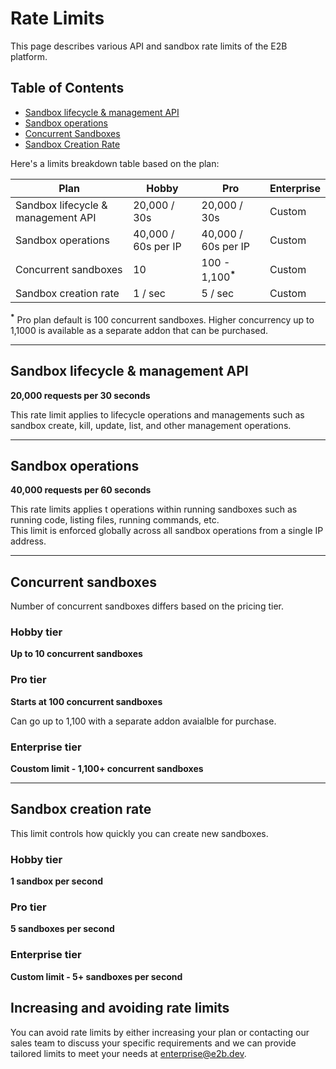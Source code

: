 # Rate Limits

This page describes various API and sandbox rate limits of the E2B platform.

## Table of Contents

- [Sandbox lifecycle & management API](#sandbox-lifecycle--management-api)
- [Sandbox operations](#sandbox-operations)
- [Concurrent Sandboxes](#concurrent-sandboxes)
- [Sandbox Creation Rate](#sandbox-creation-rate)

Here's a limits breakdown table based on the plan:

<table style={{ border: '2px solid #FFB766', borderCollapse: 'collapse' }}>
  <thead>
    <tr style={{ background: '#000', color: 'white' }}>
      <th style={{ textAlign: 'left', padding: '8px', borderRight: '2px solid #FFB766', border: '2px solid #FFB766' }}>Plan</th>
      <th style={{ textAlign: 'center', padding: '8px', borderRight: '2px solid #FFB766', border: '2px solid #FFB766' }}>Hobby</th>
      <th style={{ textAlign: 'center', padding: '8px', borderRight: '2px solid #FFB766', border: '2px solid #FFB766' }}>Pro</th>
      <th style={{ textAlign: 'center', padding: '8px', border: '2px solid #FFB766' }}>Enterprise</th>
    </tr>
  </thead>
  <tbody>
    <tr>
      <td style={{ fontWeight: 'bold', padding: '8px', borderRight: '2px solid #FFB766', border: '2px solid #FFB766' }}>Sandbox lifecycle &amp; management API</td>
      <td style={{ textAlign: 'center', padding: '8px', borderRight: '2px solid #FFB766', border: '2px solid #FFB766' }}>20,000 / 30s</td>
      <td style={{ textAlign: 'center', padding: '8px', borderRight: '2px solid #FFB766', border: '2px solid #FFB766' }}>20,000 / 30s</td>
      <td style={{ textAlign: 'center', padding: '8px', border: '2px solid #FFB766' }}>Custom</td>
    </tr>
    <tr>
      <td style={{ fontWeight: 'bold', padding: '8px', borderRight: '2px solid #FFB766', border: '2px solid #FFB766' }}>Sandbox operations</td>
      <td style={{ textAlign: 'center', padding: '8px', borderRight: '2px solid #FFB766', border: '2px solid #FFB766' }}>40,000 / 60s per IP</td>
      <td style={{ textAlign: 'center', padding: '8px', borderRight: '2px solid #FFB766', border: '2px solid #FFB766' }}>40,000 / 60s per IP</td>
      <td style={{ textAlign: 'center', padding: '8px', border: '2px solid #FFB766' }}>Custom</td>
    </tr>
    <tr>
      <td style={{ fontWeight: 'bold', padding: '8px', borderRight: '2px solid #FFB766', border: '2px solid #FFB766' }}>Concurrent sandboxes</td>
      <td style={{ textAlign: 'center', padding: '8px', borderRight: '2px solid #FFB766', border: '2px solid #FFB766' }}>10</td>
      <td style={{ textAlign: 'center', padding: '8px', borderRight: '2px solid #FFB766', border: '2px solid #FFB766' }}>100 - 1,100<b><sup>*</sup></b></td>
      <td style={{ textAlign: 'center', padding: '8px', border: '2px solid #FFB766' }}>Custom</td>
    </tr>
    <tr>
      <td style={{ fontWeight: 'bold', padding: '8px', borderRight: '2px solid #FFB766', border: '2px solid #FFB766' }}>Sandbox creation rate</td>
      <td style={{ textAlign: 'center', padding: '8px', borderRight: '2px solid #FFB766', border: '2px solid #FFB766' }}>1 / sec</td>
      <td style={{ textAlign: 'center', padding: '8px', borderRight: '2px solid #FFB766', border: '2px solid #FFB766' }}>5 / sec</td>
      <td style={{ textAlign: 'center', padding: '8px', border: '2px solid #FFB766' }}>Custom</td>
    </tr>
  </tbody>
</table>

<Note>
  <b><sup>*</sup></b> Pro plan default is 100 concurrent sandboxes. Higher concurrency up to 1,1000 is available as a separate addon that can be purchased.
</Note>

---

## Sandbox lifecycle & management API

**20,000 requests per 30 seconds**

This rate limit applies to lifecycle operations and managements such as sandbox create, kill, update, list, and other management operations.

---

## Sandbox operations

**40,000 requests per 60 seconds**

This rate limits applies t operations within running sandboxes such as running code, listing files, running commands, etc.
<br/> This limit is enforced globally across all sandbox operations from a single IP address.

---

## Concurrent sandboxes

Number of concurrent sandboxes differs based on the pricing tier.

### Hobby tier
**Up to 10 concurrent sandboxes**

### Pro tier
**Starts at 100 concurrent sandboxes**

<Note>
Can go up to 1,100 with a separate addon avaialble for purchase.
</Note>


### Enterprise tier
**Coustom limit - 1,100+ concurrent sandboxes**

---

## Sandbox creation rate

This limit controls how quickly you can create new sandboxes.

### Hobby tier
**1 sandbox per second**


### Pro tier
**5 sandboxes per second**

### Enterprise tier
**Custom limit - 5+ sandboxes per second**


## Increasing and avoiding rate limits

You can avoid rate limits by either increasing your plan or contacting our sales team to discuss your specific requirements and we can provide tailored limits to meet your needs at [enterprise@e2b.dev](mailto:enterprise@e2b.dev).
